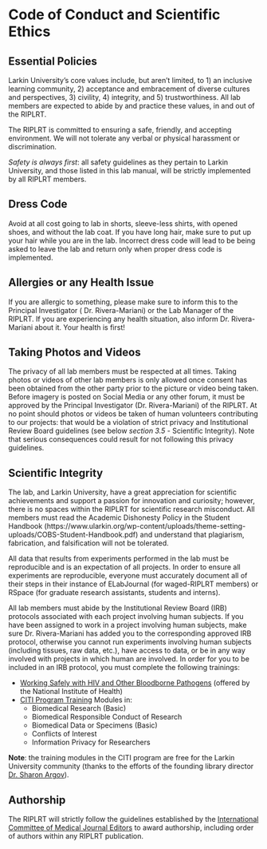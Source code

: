 # Code of Conduct and Scientific Ethics 

## Essential Policies
Larkin University’s core values include, but aren’t limited, to 1) an inclusive learning community, 2) acceptance and embracement of diverse cultures and perspectives, 3) civility, 4) integrity, and 5) trustworthiness. All lab members are expected to abide by and practice these values, in and out of the RIPLRT.

The RIPLRT is committed to ensuring a safe, friendly, and accepting environment. We will not tolerate any verbal or physical harassment or discrimination. 

*Safety is always first*: all safety guidelines as they pertain to Larkin University, and those listed in this lab manual, will be strictly implemented by all RIPLRT members. 

## Dress Code
Avoid at all cost going to lab in shorts, sleeve-less shirts, with opened shoes, and without the lab coat. If you have long hair, make sure to put up your hair while you are in the lab. Incorrect dress code will lead to be being asked to leave the lab and return only when proper dress code is implemented.

## Allergies or any Health Issue
If you are allergic to something, please make sure to inform this to the Principal Investigator ( Dr. Rivera-Mariani) or the Lab Manager of the RIPLRT. If you are experiencing any health situation, also inform Dr. Rivera-Mariani about it. Your health is first!

## Taking Photos and Videos
The privacy of all lab members must be respected at all times. Taking photos or videos of other lab members is only allowed once consent has been obtained from the other party prior to the picture or video being taken. Before imagery is posted on Social Media or any other forum, it must be approved by the Principal Investigator (Dr. Rivera-Mariani) of the RIPLRT. At no point should photos or videos be taken of human volunteers contributing to our projects: that would be a violation of strict privacy and Institutional Review Board guidelines (see below *section 3.5* - Scientific Integrity). Note that serious consequences could result for not following this privacy guidelines.

## Scientific Integrity
The lab, and Larkin University, have a great appreciation for scientific achievements and support a passion for innovation and curiosity; however, there is no spaces within the RIPLRT for scientific research misconduct. All members must read the Academic Dishonesty Policy in the Student Handbook (https://www.ularkin.org/wp-content/uploads/theme-setting-uploads/COBS-Student-Handbook.pdf) and understand that plagiarism, fabrication, and falsification will not be tolerated. 

All data that results from experiments performed in the lab must be reproducible and is an expectation of all projects. In order to ensure all experiments are reproducible, everyone must accurately document all of their steps in their instance of ELabJournal (for waged-RIPLRT members) or RSpace (for graduate research assistants, students and interns). 

All lab members must abide by the Institutional Review Board (IRB) protocols associated with each project involving human subjects. If you have been assigned to work in a project involving human subjects, make sure Dr. Rivera-Mariani has added you to the corresponding approved IRB protocol, otherwise you cannot run experiments involving human subjects (including tissues, raw data, etc.), have access to data, or be in any way involved with projects in which human are involved. In order for you to be included in an IRB protocol, you must complete the following trainings:

- [Working Safely with HIV and Other Bloodborne Pathogens](https://www.safetytraining.nih.gov/default.aspx?m=Please-Log-In#116) (offered by the National Institute of Health) 
- [CITI Program Training](https://about.citiprogram.org/en/homepage/) Modules in:
  + Biomedical Research (Basic)
  + Biomedical Responsible Conduct of Research
  + Biomedical Data or Specimens (Basic)
  + Conflicts of Interest
  + Information Privacy for Researchers
  
**Note**: the training modules in the CITI program are free for the Larkin University community (thanks to the efforts of the founding library director [Dr. Sharon Argov](https://ularkin.org/sharon-argov-edd-mls-ahip-research-profile/)).

## Authorship
The RIPLRT will strictly follow the guidelines established by the [International Committee of Medical Journal Editors](http://www.icmje.org/recommendations/browse/roles-and-responsibilities/defining-the-role-of-authors-and-contributors.html) to award authorship, including order of authors within any RIPLRT publication. 
